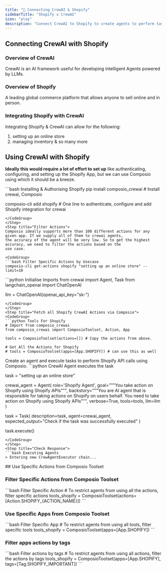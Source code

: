 ```yaml
---
title: "🚀 Connecting CrewAI & Shopify"
sidebarTitle: "Shopify x CrewAI"
icon: "play"
description: "Connect CrewAI to Shopify to create agents to perform tasks using natural language"
---
```


## Connecting CrewAI with Shopify

### Overview of CrewAI

CrewAI is an AI framework useful for developing intelligent Agents powered by LLMs.

### Overview of Shopify

A leading global commerce platform that allows anyone to sell online and in person.

### Integrating Shopify with CrewAI

Integrating Shopify & CrewAI can allow for the following:

1. setting up an online store
2. managing inventory
& so many more

## Using CrewAI with Shopify

<Steps>
<Step title="Setting Up the Environment">

**Ideally this would require a lot of effort to set up** like authenticating, configuring, and setting up the Shopify App, but we can use Composio using which it should be a breeze.

<CodeGroup>
```bash Installing & Authorising Shopify
pip install composio_crewai # Install crewai, Composio 

composio-cli add shopify # One line to authenticate, configure and add Shopify integration for crewai
```
</CodeGroup>
</Step>
<Step title="Filter Actions">
Composio ideally supports more than 100 different actions for any given app. If we supply all of them to crewai agents, 
the accuracy of the agent will be very low. So to get the highest accuracy, we need to filter the actions based on the 
use case.

<CodeGroup>
```bash Filter Specific Actions by Usecase
composio-cli get-actions shopify "setting up an online store" --limit=10
```
</CodeGroup>

</Step>
<Step title="Import Base Packages">

<CodeGroup>
```python Initialise Imports
from crewai import Agent, Task
from langchain_openai import ChatOpenAI

llm = ChatOpenAI(openai_api_key="sk-<OPENAI KEY>")
```
</CodeGroup>
</Step>
<Step title="Fetch all Shopify CrewAI Actions via Composio">
<CodeGroup>
```python Tools For Shopify
# Import from composio_crewai
from composio_crewai import ComposioToolset, Action, App

tools = ComposioToolset(actions=[]) # Copy the actions from above. 

# Get All the Actions for Shopify
# tools = ComposioToolset(apps=[App.SHOPIFY]) # can use this as well
```
</CodeGroup>
</Step>
<Step title="Execute the Agent">
Create an agent and execute tasks to perform Shopify API calls using Composio. 
<CodeGroup>
```python CrewAI Agent executes the task

task = "setting up an online store"

crewai_agent = Agent(
    role='Shopify Agent',
    goal="""You take action on Shopify using Shopify APIs""",
    backstory="""You are AI agent that is responsible for taking actions on Shopify on users behalf. You need to take action on Shopify using Shopify APIs""",
    verbose=True,
    tools=tools,
    llm=llm
)

task = Task(
    description=task,
    agent=crewai_agent,
    expected_output="Check if the task was successfully executed"
)

task.execute()
```
</CodeGroup>
</Step>
<Step title="Check Response">
```bash Executing Agents
> Entering new CrewAgentExecutor chain...
```
</Step>
</Steps>
## Use Specific Actions from Composio Toolset

### Filter Specific Actions from Composio Toolset

<CodeGroup>
```bash Filter Specific Action
# To restrict agents from using all the actions, filter specific actions
tools_shopify = ComposioToolset(actions=[Action.SHOPIFY_{ACTION_NAME}])
```
</CodeGroup>

### Use Specific Apps from Composio Toolset
<CodeGroup>
```bash Filter Specific App
# To restrict agents from using all tools, filter specific tools
tools_shopify = ComposioToolset(apps=[App.SHOPIFY])
```
</CodeGroup>

### Filter apps actions by tags 
<CodeGroup>
```bash Filter actions by tags
# To restrict agents from using all actions, filter the actions by tags
tools_shopify = ComposioToolset(apps=[App.SHOPIFY], tags=[Tag.SHOPIFY_IMPORTANT])
```
</CodeGroup>